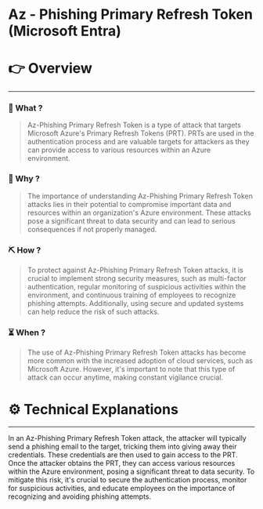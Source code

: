 # Az - Phishing Primary Refresh Token (Microsoft Entra)


# 👉 Overview

---

### 👀 What ?

> Az-Phishing Primary Refresh Token is a type of attack that targets Microsoft Azure's Primary Refresh Tokens (PRT). PRTs are used in the authentication process and are valuable targets for attackers as they can provide access to various resources within an Azure environment.
> 

### 🧐 Why ?

> The importance of understanding Az-Phishing Primary Refresh Token attacks lies in their potential to compromise important data and resources within an organization's Azure environment. These attacks pose a significant threat to data security and can lead to serious consequences if not properly managed.
> 

### ⛏️ How ?

> To protect against Az-Phishing Primary Refresh Token attacks, it is crucial to implement strong security measures, such as multi-factor authentication, regular monitoring of suspicious activities within the environment, and continuous training of employees to recognize phishing attempts. Additionally, using secure and updated systems can help reduce the risk of such attacks.
> 

### ⏳ When ?

> The use of Az-Phishing Primary Refresh Token attacks has become more common with the increased adoption of cloud services, such as Microsoft Azure. However, it's important to note that this type of attack can occur anytime, making constant vigilance crucial.
> 

# ⚙️ Technical Explanations

---

In an Az-Phishing Primary Refresh Token attack, the attacker will typically send a phishing email to the target, tricking them into giving away their credentials. These credentials are then used to gain access to the PRT. Once the attacker obtains the PRT, they can access various resources within the Azure environment, posing a significant threat to data security. To mitigate this risk, it's crucial to secure the authentication process, monitor for suspicious activities, and educate employees on the importance of recognizing and avoiding phishing attempts.
